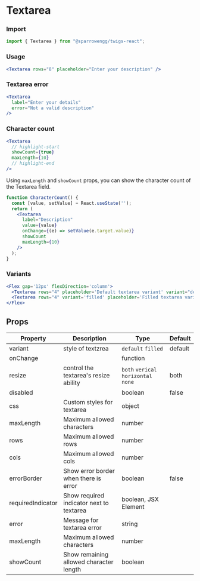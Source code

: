# Textarea

### Import

```jsx
import { Textarea } from "@sparrowengg/twigs-react";
```

### Usage 
```jsx live
<Textarea rows="8" placeholder="Enter your description" />
```

### Textarea error
```jsx live
<Textarea
  label="Enter your details"
  error="Not a valid description"
/>
```

### Character count

```jsx
<Textarea
  // highlight-start
  showCount={true}
  maxLength={10}
  // highlight-end
/>
```

Using `maxLength` and `showCount` props, you can show the character count of the Textarea field.

```jsx live
function CharacterCount() {
  const [value, setValue] = React.useState('');
  return (
    <Textarea
      label="Description"
      value={value}
      onChange={(e) => setValue(e.target.value)}
      showCount
      maxLength={10}
    />
  );
}
```

### Variants
```jsx live
<Flex gap='12px' flexDirection='column'>
  <Textarea rows="4" placeholder='Default textarea variant' variant="default" />
  <Textarea rows="4" variant='filled' placeholder='Filled textarea variant' />
</Flex>
```

## Props

| Property  | Description                            | Type            | Default |
|-----------|----------------------------------------|-----------------|---------|
| variant   | style of textzrea                      | `default` `filled` | default |
| onChange  |                                        | function        |         |   
| resize    | control the textarea's resize ability  | `both` `verical` `horizontal` `none` | both |
| disabled  |                                        | boolean         | false   |
| css       | Custom styles for textarea                | object          |         |
| maxLength       | Maximum allowed characters       | number          |         |
| rows            | Maximum allowed rows             | number          |         |
| cols            | Maximum allowed cols             | number          |         |
| errorBorder     | Show error border when there is error              | boolean          |  false     |
| requiredIndicator       | Show required indicator next to textarea                | boolean, JSX Element        |         |
| error       | Message for textarea error                | string          |         |
| maxLength       | Maximum allowed characters                | number          |         |
| showCount       | Show remaining allowed character length                 | boolean          |         |